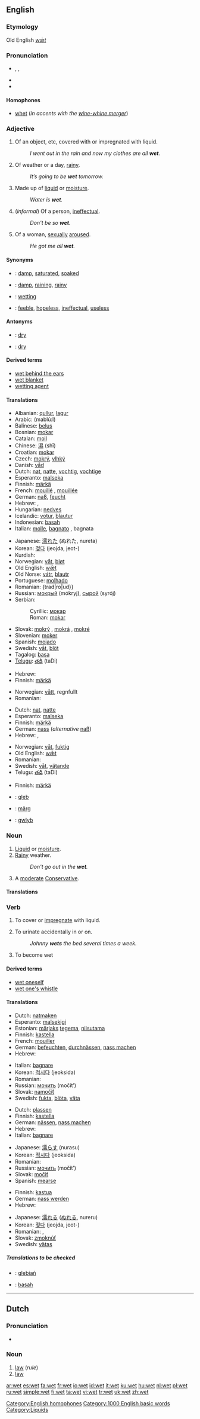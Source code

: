 ==English==

===Etymology===
Old English ''[[wæt|wǣt]]''

===Pronunciation===
*{{enPR|wĕt}}, {{IPA|/wɛt/}}, {{SAMPA|/wEt/}}
*{{audio|en-us-wet.ogg|Audio (US)}}
*{{rhymes|ɛt}}

====Homophones====
* [[whet]] (''in accents with the [[wine-whine merger]]'')

===Adjective===
{{en-adj|wett|er}}

# Of an object, etc, covered with or impregnated with liquid.
#: ''I went out in the rain and now my clothes are all '''wet'''.''
# Of weather or a day, [[rainy]].
#: ''It’s going to be '''wet''' tomorrow.''
# Made up of [[liquid]] or [[moisture]].
#:''Water is '''wet'''.''
# (''informal'') Of a person, [[ineffectual]].
#:''Don't be so '''wet'''.''
# {{slang}} Of a woman, [[sexually]] [[aroused]].
#: ''He got me all '''wet'''.''

====Synonyms====
*{{italbrac|covered with liquid}}: [[damp]], [[saturated]], [[soaked]]
*{{italbrac|of weather or a day}}: [[damp]], [[raining]], [[rainy]]
*{{italbrac|made up of liquid}}: [[wetting]]
*{{italbrac|of a person}}: [[feeble]], [[hopeless]], [[ineffectual]], [[useless]]

====Antonyms====
*{{italbrac|covered with liquid}}: [[dry]]
*{{italbrac|of weather or a day}}: [[dry]]

====Derived terms====
*[[wet behind the ears]]
*[[wet blanket]]
*[[wetting agent]]

====Translations====
{{trans-top|of an object: covered with or impregnated with liquid}}
*Albanian: [[qullur]], [[lagur]]
*Arabic: {{ARchar|[[مبلول]]}} (mablú:l)
*Balinese: [[belus]]
*Bosnian: [[mokar#Bosnian|mokar]] {{m}}
*Catalan: [[moll]]
*Chinese: [[濕]] (shī)
*Croatian: [[mokar#Croatian|mokar]] {{m}}
*Czech: [[mokrý]], [[vlhký]]
*Danish: [[våd]]
*Dutch: [[nat]], [[natte]], [[vochtig]], [[vochtige]]
*Esperanto: [[malseka]]
*Finnish: [[märkä]]
*French: [[mouillé]] {{m}}, [[mouillée]] {{f}}
*German: [[naß]], [[feucht]]
*Hebrew: {{he-translation|רטוב|ratóv/ratúv}} {{m}}, {{he-translation|רטובה|retuvá}} {{f}}
*Hungarian: [[nedves]]
*Icelandic: [[votur]], [[blautur]]
*Indonesian: [[basah]]
*Italian: [[molle]], [[bagnato]] {{m}}, bagnata {{f}}
{{trans-mid}}
*Japanese: [[濡れた]] (ぬれた, nureta)
*Korean: [[젖다]] (jeojda, jeot-)
*Kurdish: {{KUchar|[[ته‌ڕ]]}}
*Norwegian: [[våt]], [[bløt]]
*Old English: [[wæt|wǣt]]
*Old Norse: [[vátr]], [[blautr]]
*Portuguese: [[molhado]]
*Romanian: {trad|ro|ud}}
*Russian: [[мокрый]] (mókryj), [[сырой]] (syrój)
*Serbian:
*:Cyrillic: [[мокар#Serbian|мокар]] {{m}}
*:Roman: [[mokar#Serbian|mokar]] {{m}}
*Slovak: [[mokrý]] {{m}}, [[mokrá]] {{f}}, [[mokré]] {{n}}
*Slovenian: [[moker]]
*Spanish: [[mojado]]
*Swedish: [[våt]], [[blöt]]
*Tagalog: [[basa]]
*[[Telugu]]: [[తడి]] (taDi)
{{trans-bottom}}

{{trans-top|of weather: rainy (See [[rainy]])}}
*Hebrew: {{he-translation|רטוב|ratóv/ratúv}} {{m}}
*Finnish: [[märkä]]
{{trans-mid}}
*Norwegian: [[vått]], regnfullt
*Romanian: {{trad|ro|ploios}}
{{trans-bottom}}

{{trans-top|made of liquid or moisture}}
*Dutch: [[nat]], [[natte]]
*Esperanto: [[malseka]]
*Finnish: [[märkä]]
*German: [[nass]] (''alternative'' [[naß]])
*Hebrew: {{he-translation|רטוב|ratóv/ratúv}} {{m}}, {{he-translation|רטובה|retuvá}} {{f}}
{{trans-mid}}
*Norwegian: [[våt]], [[fuktig]]
*Old English: [[wæt|wǣt]]
*Romanian: {{trad|ro|ud}}
*Swedish: [[våt]], [[vätande]]
*Telugu: [[తడి]] (taDi)
{{trans-bottom}}

<!--Note: put INFORMAL or SLANG translations in this table-->
{{trans-top|of a person: ineffectual}}
{{trans-mid}}
{{trans-bottom}}

<!--Note: put INFORMAL or SLANG translations in this table-->
{{trans-top|of a woman: sexually aroused}}
*Finnish: [[märkä]]
{{trans-mid}}
{{trans-bottom}}

<!--Remove this section once all of the translations below have been moved into the tables above.-->
{{checktrans}}
{{trans-top|translations to be checked}}
*{{ttbc|Breton}}: [[gleb]]
*{{ttbc|Estonian}}: [[märg#Estonian|märg]]
*{{ttbc|Welsh}}: [[gwlyb]]
{{trans-bottom}}

===Noun===
{{en-noun}}

# [[liquid|Liquid]] or [[moisture]].
# [[rainy|Rainy]] weather.
#:''Don't go out in the '''wet'''.''
# {{context|UK|pejorative}} A [[moderate]] [[Conservative]].

====Translations====
{{trans-top|pejorative: moderate Conservative}}
{{trans-mid}}
{{trans-bottom}}

===Verb===
{{en-verb|wets|wetting|'''[[wet]]''' or '''[[wetted]]'''}}

# {{transitive}} To cover or [[impregnate]] with liquid.
# {{transitive}} To urinate accidentally in or on.
#: ''Johnny '''wets''' the bed several times a week.''
# {{intransitive}} To become wet

====Derived terms====
*[[wet oneself]]
*[[wet one's whistle]]

====Translations====
{{trans-top|cover or impregnate with liquid}}
*Dutch: [[natmaken]]
*Esperanto: [[malsekigi]]
*Estonian: [[märg#Estonian|märjaks]] [[tegema]], [[niisutama]]
*Finnish: [[kastella]]
*French: [[mouiller]]
*German: [[befeuchten]], [[durchnässen]], [[nass machen]]
*Hebrew: {{he-translation|להרטיב|lehartív}}
{{trans-mid}}
*Italian: [[bagnare]]
*Korean: [[적시다]] (jeoksida)
*Romanian: {{trad|ro|uda}}
*Russian: [[мочить]] (močít’)
*Slovak: [[namočiť]]
*Swedish: [[fukta]], [[blöta]], [[väta]]
{{trans-bottom}}

{{trans-top|urinate accidentally in or on}}
*Dutch: [[plassen]]
*Finnish: [[kastella]]
*German: [[nässen]], [[nass machen]]
*Hebrew: {{he-translation|להרטיב|lehartív}}
*Italian: [[bagnare]]
{{trans-mid}}
*Japanese: [[濡らす]] (nurasu)
*Korean: [[적시다]] (jeoksida)
*Romanian: {{trad|ro|uda}}
*Russian: [[мочить]] (močít’)
*Slovak: [[močiť]]
*Spanish: [[mearse]]
{{trans-bottom}}

{{trans-top|become wet}}
*Finnish: [[kastua]]
*German: [[nass werden]]
*Hebrew: {{he-translation|להירטב|leheratév}}
{{trans-mid}}
*Japanese: [[濡れる]] ([[ぬれる]], nureru)
*Korean: [[젖다]] (jeojda, jeot-)
*Romanian: {{trad|ro|uda}}, {{trad|ro|excita}}
*Slovak: [[zmoknúť]]
*Swedish: [[vätas]]
{{trans-bottom}}

=====Translations to be checked=====
<!--Remove this section once all of the translations below have been moved into the tables above.-->
{{checktrans}}
*{{ttbc|Breton}}: [[glebiañ]]
*{{ttbc|Indonesian}}: [[basah]]

[[Category:English homophones]]

----

==Dutch==

===Pronunciation===
*{{IPA|/wɛt/}}

===Noun===
{{nl-noun|g=m|wetten|wetje}}

# [[law]] (''rule'')
# [[law]] {{physics}}

[[Category:1000 English basic words]]
[[Category:Liquids]]

[[ar:wet]]
[[es:wet]]
[[fa:wet]]
[[fr:wet]]
[[io:wet]]
[[id:wet]]
[[it:wet]]
[[ku:wet]]
[[hu:wet]]
[[nl:wet]]
[[pl:wet]]
[[ru:wet]]
[[simple:wet]]
[[fi:wet]]
[[ta:wet]]
[[vi:wet]]
[[tr:wet]]
[[uk:wet]]
[[zh:wet]]